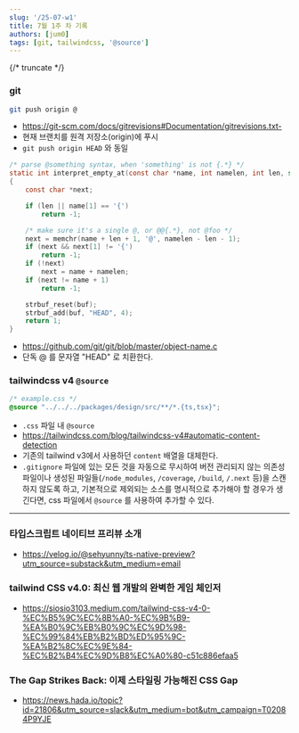 ```yaml
---
slug: '/25-07-w1'
title: 7월 1주 차 기록
authors: [jum0]
tags: [git, tailwindcss, '@source']
---
```


{/* truncate */}

### git

```bash
git push origin @
```

- https://git-scm.com/docs/gitrevisions#Documentation/gitrevisions.txt-
- 현재 브랜치를 원격 저장소(origin)에 푸시
- `git push origin HEAD` 와 동일

```c
/* parse @something syntax, when 'something' is not {.*} */
static int interpret_empty_at(const char *name, int namelen, int len, struct strbuf *buf)
{
	const char *next;

	if (len || name[1] == '{')
		return -1;

	/* make sure it's a single @, or @@{.*}, not @foo */
	next = memchr(name + len + 1, '@', namelen - len - 1);
	if (next && next[1] != '{')
		return -1;
	if (!next)
		next = name + namelen;
	if (next != name + 1)
		return -1;

	strbuf_reset(buf);
	strbuf_add(buf, "HEAD", 4);
	return 1;
}

```

- https://github.com/git/git/blob/master/object-name.c
- 단독 @ 를 문자열 "HEAD" 로 치환한다.

### tailwindcss v4 `@source`

```css
/* example.css */
@source "../../../packages/design/src/**/*.{ts,tsx}";
```

- `.css` 파일 내 `@source`
- https://tailwindcss.com/blog/tailwindcss-v4#automatic-content-detection
- 기존의 tailwind v3에서 사용하던 `content` 배열을 대체한다.
- `.gitignore` 파일에 있는 모든 것을 자동으로 무시하여 버전 관리되지 않는 의존성 파일이나 생성된 파일들(`/node_modules`, `/coverage`, `/build`, `/.next` 등)을 스캔하지 않도록 하고,
  기본적으로 제외되는 소스를 명시적으로 추가해야 할 경우가 생긴다면, css 파일에서 `@source` 를 사용하여 추가할 수 있다.

---

### 타입스크립트 네이티브 프리뷰 소개

- https://velog.io/@sehyunny/ts-native-preview?utm_source=substack&utm_medium=email

### tailwind CSS v4.0: 최신 웹 개발의 완벽한 게임 체인저

- https://siosio3103.medium.com/tailwind-css-v4-0-%EC%B5%9C%EC%8B%A0-%EC%9B%B9-%EA%B0%9C%EB%B0%9C%EC%9D%98-%EC%99%84%EB%B2%BD%ED%95%9C-%EA%B2%8C%EC%9E%84-%EC%B2%B4%EC%9D%B8%EC%A0%80-c51c886efaa5

### The Gap Strikes Back: 이제 스타일링 가능해진 CSS Gap

- https://news.hada.io/topic?id=21806&utm_source=slack&utm_medium=bot&utm_campaign=T02084P9YJE
